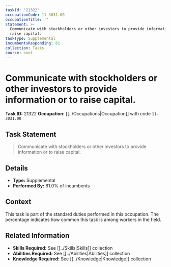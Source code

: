 ```yaml
---
taskId: '21322'
occupationCode: 11-3031.00
occupationTitle: ''
statement: >-
  Communicate with stockholders or other investors to provide information or to
  raise capital.
taskType: Supplemental
incumbentsResponding: 61
collection: Tasks
source: onet
---
```

# Communicate with stockholders or other investors to provide information or to raise capital.

**Task ID:** 21322
**Occupation:** [[../Occupations|Occupation]] with code `11-3031.00`

## Task Statement

> Communicate with stockholders or other investors to provide information or to raise capital.

## Details

- **Type:** Supplemental
- **Performed By:** 61.0% of incumbents

## Context

This task is part of the standard duties performed in this occupation. The percentage indicates how common this task is among workers in the field.

## Related Information

- **Skills Required:** See [[../Skills|Skills]] collection
- **Abilities Required:** See [[../Abilities|Abilities]] collection
- **Knowledge Required:** See [[../Knowledge|Knowledge]] collection
